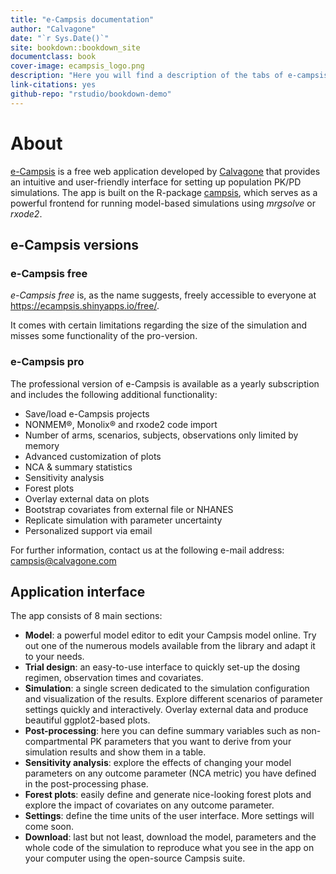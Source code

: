 ```yaml
---
title: "e-Campsis documentation"
author: "Calvagone"
date: "`r Sys.Date()`"
site: bookdown::bookdown_site
documentclass: book
cover-image: ecampsis_logo.png
description: "Here you will find a description of the tabs of e-campsis.\n"
link-citations: yes
github-repo: "rstudio/bookdown-demo"
---
```


# About

[e-Campsis](https://ecampsis.shinyapps.io/free/) is a free web application developed by [Calvagone](https://www.calvagone.com/) that provides an intuitive and user-friendly interface for setting up population PK/PD simulations. The app is built on the R-package [campsis](https://calvagone.github.io/), which serves as a powerful frontend for running model-based simulations using *mrgsolve* or *rxode2*.

## e-Campsis versions

### e-Campsis free

*e-Campsis free* is, as the name suggests, freely accessible to everyone at <https://ecampsis.shinyapps.io/free/>.

It comes with certain limitations regarding the size of the simulation and misses some functionality of the pro-version.

### e-Campsis pro

The professional version of e-Campsis is available as a yearly subscription and includes the following additional functionality:

-   Save/load e-Campsis projects
-   NONMEM&reg;, Monolix&reg; and rxode2 code import
-   Number of arms, scenarios, subjects, observations only limited by memory
-   Advanced customization of plots
-   NCA & summary statistics
-   Sensitivity analysis
-   Forest plots
-   Overlay external data on plots
-   Bootstrap covariates from external file or NHANES
-   Replicate simulation with parameter uncertainty
-   Personalized support via email


For further information, contact us at the following e-mail address: [campsis\@calvagone.com](mailto:campsis@calvagone.com){.email}

## Application interface

The app consists of 8 main sections:

-   **Model**: a powerful model editor to edit your Campsis model online. Try out one of the numerous models available from the library and adapt it to your needs.
-   **Trial design**: an easy-to-use interface to quickly set-up the dosing regimen, observation times and covariates.
-   **Simulation**: a single screen dedicated to the simulation configuration and visualization of the results. Explore different scenarios of parameter settings quickly and interactively. Overlay external data and produce beautiful ggplot2-based plots.
-   **Post-processing**: here you can define summary variables such as non-compartmental PK parameters that you want to derive from your simulation results and show them in a table.
-   **Sensitivity analysis**: explore the effects of changing your model parameters on any outcome parameter (NCA metric) you have defined in the post-processing phase.
-   **Forest plots**: easily define and generate nice-looking forest plots and explore the impact of covariates on any outcome parameter.
-   **Settings**: define the time units of the user interface. More settings will come soon.
-   **Download**: last but not least, download the model, parameters and the whole code of the simulation to reproduce what you see in the app on your computer using the open-source Campsis suite.

